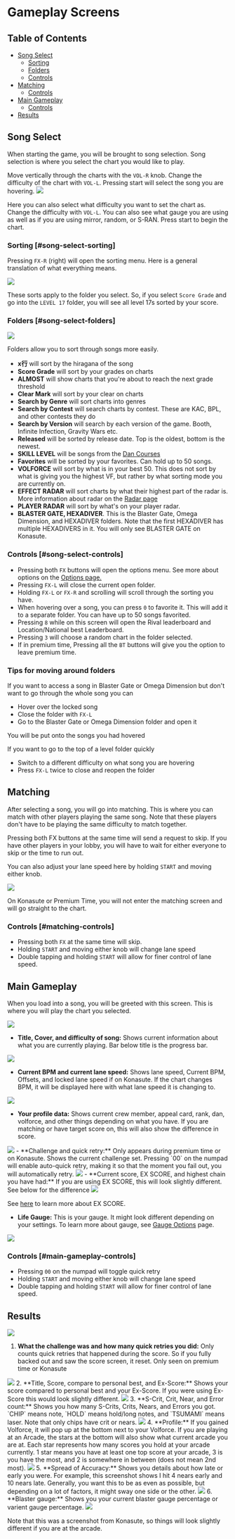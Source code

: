 
# Gameplay Screens

## Table of Contents
- [Song Select](#song-select)
   - [Sorting](#song-select-sorting)
   - [Folders](#song-select-folders)
   - [Controls](#song-select-controls)
- [Matching](#matching)
   - [Controls](#matching-controls)
- [Main Gameplay](#main-gameplay)
   - [Controls](#main-gameplay-controls)
- [Results](#results)

## Song Select
When starting the game, you will be brought to song selection. Song selection is where you select the chart you would like to play.

Move vertically through the charts with the `VOL-R` knob. Change the difficulty of the chart with `VOL-L`. Pressing start will select the song you are hovering.
<Image src="/startingout/gameplay-screens/chartpreview.png" className="w-150"/>

Here you can also select what difficulty you want to set the chart as. Change the difficulty with `VOL-L`. You can also see what gauge you are using as well as if you are using mirror, random, or S-RAN. Press start to begin the chart.

### Sorting [#song-select-sorting]

Pressing `FX-R` (right) will open the sorting menu. Here is a general translation of what everything
means.

<Image src="/startingout/gameplay-screens/Sort.png" className="w-100"/>

These sorts apply to the folder you select. So, if you select `Score Grade` and go into the `LEVEL 17` folder, you will see all level 17s sorted by your score.

### Folders [#song-select-folders]
<Image src="/startingout/gameplay-screens/folders.png"/>

Folders allow you to sort through songs more easily.
- **x行** will sort by the hiragana of the song
- **Score Grade** will sort by your grades on charts
- **ALMOST** will show charts that you're about to reach the next grade threshold
- **Clear Mark** will sort by your clear on charts
- **Search by Genre** will sort charts into genres
- **Search by Contest** will search charts by contest. These are KAC, BPL, and other contests they do
- **Search by Version** will search by each version of the game. Booth, Infinite Infection, Gravity Wars etc.
- **Released** will be sorted by release date. Top is the oldest, bottom is the newest.
- **SKILL LEVEL** will be songs from the [Dan Courses](/compendium/dan-courses)
- **Favorites** will be sorted by your favorites. Can hold up to 50 songs.
- **VOLFORCE** will sort by what is in your best 50. This does not sort by what is giving you the highest VF, but rather by what sorting mode you are currently on.
- **EFFECT RADAR** will sort charts by what their highest part of the radar is. More information about radar on the [Radar page](/compendium/effect-radar)
- **PLAYER RADAR** will sort by what's on your player radar.
- **BLASTER GATE, HEXADIVER**. This is the Blaster Gate, Omega Dimension, and HEXADIVER folders. Note that the first HEXADIVER has multiple HEXADIVERS in it. You will only see BLASTER GATE on Konasute.

### Controls [#song-select-controls]
- Pressing both `FX` buttons will open the options menu. See more about options on the [Options page.](/startingout/options)
- Pressing `FX-L` will close the current open folder. 
- Holding `FX-L` or `FX-R` and scrolling will scroll through the sorting you have. 
- When hovering over a song, you can press `0` to favorite it. This will add it to a separate folder. You can have up to 50 songs favorited.
- Pressing `8` while on this screen will open the Rival leaderboard and Location/National best Leaderboard. 
- Pressing `3` will choose a random chart in the folder selected.
- If in premium time, Pressing all the `BT` buttons will give you the option to leave premium time.

### Tips for moving around folders
If you want to access a song in Blaster Gate or Omega Dimension but don't want to go through the whole song you can
- Hover over the locked song
- Close the folder with `FX-L`
- Go to the Blaster Gate or Omega Dimension folder and open it

You will be put onto the songs you had hovered

If you want to go to the top of a level folder quickly
- Switch to a different difficulty on what song you are hovering
- Press `FX-L` twice to close and reopen the folder


## Matching
After selecting a song, you will go into matching. This is where you can match with other players playing the same song. Note that these players don't have to be playing the same difficulty to match together.

Pressing both FX buttons at the same time will send a request to skip. If you have other players in your lobby, you will have to wait for either everyone to skip or the time to run out.

You can also adjust your lane speed here by holding `START` and moving either knob. 

<Image src="/startingout/gameplay-screens/matching.png" className="w-100"/>


On Konasute or Premium Time, you will not enter the matching screen and will go straight to the chart.

### Controls [#matching-controls]
- Pressing both `FX` at the same time will skip.
- Holding `START` and moving either knob will change lane speed
- Double tapping and holding `START` will allow for finer control of lane speed.

## Main Gameplay
When you load into a song, you will be greeted with this screen. This is where you will play the chart you selected.

<Image src="/startingout/gameplay-screens/ingame.jpg" className="w-100"/>


- **Title, Cover, and difficulty of song:** Shows current information about what you are currently playing. Bar below title is the progress bar. 
<Image src="/startingout/gameplay-screens/title.png" className="h-60"/>

- **Current BPM and current lane speed:** Shows lane speed, Current BPM, Offsets, and locked lane speed if on Konasute. If the chart changes BPM, it will be displayed here with what lane speed it is changing to.
<Image src="/startingout/gameplay-screens/bpm-and-lanespeed.png" className="h-100"/>

- **Your profile data:** Shows current crew member, appeal card, rank, dan, volforce, and other things depending on what you have. If you are matching or have target score on, this will also show the difference in score.
<Image src="/startingout/gameplay-screens/player-profile.png" className="h-100"/>
- **Challenge and quick retry:** Only appears during premium time or on Konasute. Shows the current challenge set. Pressing `00` on the numpad will enable auto-quick retry, making it so that the moment you fail out, you will automatically
 retry.
<Image src="/startingout/gameplay-screens/challenge.png" className="h-100"/>
- **Current score, EX SCORE, and highest chain you have had:** If you are using
 EX SCORE, this will look slightly different. See below for the difference
<Image src="/startingout/gameplay-screens/scoredifference.png" />

See [here](/startingout/scoring#ex-score) to learn more about EX SCORE.

- **Life Gauge:** This is your gauge. It might look different depending on your
 settings. To learn more about gauge, see [Gauge Options](/compendium/gauge-options) page.
<Image src="/startingout/gameplay-screens/gauge.png" className="w-40"/>

### Controls [#main-gameplay-controls]
- Pressing `00` on the numpad will toggle quick retry
- Holding `START` and moving either knob will change lane speed
- Double tapping and holding `START` will allow for finer control of lane speed.

## Results

<Image src="/startingout/gameplay-screens/scoreScreen.jpg" className="w-120"/>

1. **What the challenge was and how many quick retries you did:** Only counts quick
 retries that happened during the score. So if you fully backed out and saw
 the score screen, it reset. Only seen on premium time or Konasute
<Image src="/startingout/gameplay-screens/quick-retry.png" className="w-80"/>
2. **Title, Score, compare to personal best, and Ex-Score:** Shows your score compared to personal best and your Ex-Score. If you were using
 Ex-Score this would look slightly different. 
<Image src="/startingout/gameplay-screens/clear-title.png" className="w-100"/>
3. **S-Crit, Crit, Near, and Error count:** Shows you how many S-Crits, Crits,
 Nears, and Errors you got. `CHIP` means note, `HOLD` means hold/long notes,
 and `TSUMAMI` means laser. Note that only chips have crit or nears.
<Image src="/startingout/gameplay-screens/count.png" className="w-100"/>
4. **Profile:** If you gained Volforce, it will pop up at the bottom next to your
 Volforce. If you are playing at an Arcade, the stars at the bottom will also
 show what current arcade you are at. Each star represents how many scores you
 hold at your arcade currently. 1 star means you have at least one top score
 at your arcade, 3 is you have the most, and 2 is somewhere in between (does
 not mean 2nd most).
<Image src="/startingout/gameplay-screens/profile-after.png" className="w-110"/>
5. **Spread of Accuracy:** Shows you details about how late or early you were. For example, this screenshot shows I hit 4 nears early and 10 nears late. Generally, you want this to be as even as possible, but depending
 on a lot of factors, it might sway one side or the other.
<Image src="/startingout/gameplay-screens/spread.png" className="w-100"/>
6. **Blaster gauge:** Shows you your current blaster gauge percentage or varient gauge percentage.
<Image src="/startingout/gameplay-screens/blaster.png" className="w-100"/>

Note that this was a screenshot from Konasute, so things will look slightly different if you are at the arcade.
